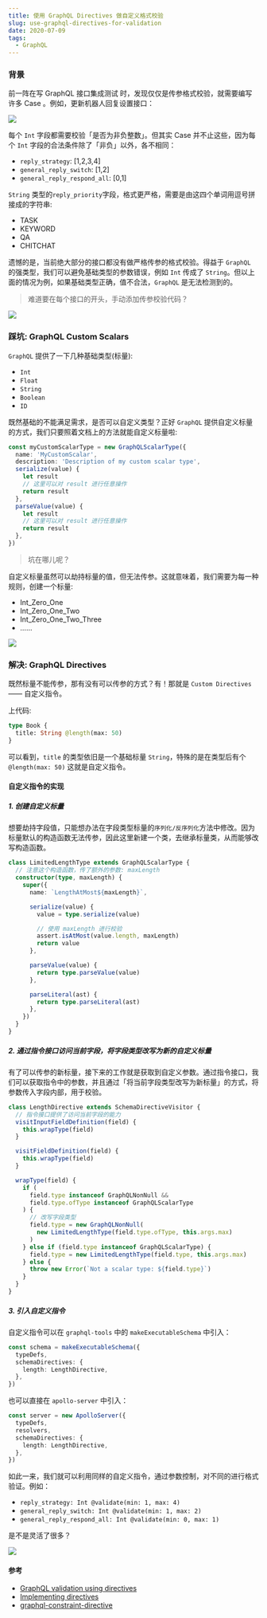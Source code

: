 ```yaml
---
title: 使用 GraphQL Directives 做自定义格式校验
slug: use-graphql-directives-for-validation
date: 2020-07-09
tags:
  - GraphQL
---
```


### 背景

前一阵在写 GraphQL 接口集成测试 时，发现仅仅是传参格式校验，就需要编写许多 Case 。例如，更新机器人回复设置接口：

![](https://p.pstatp.com/origin/ff65000285263bb0fa34)

每个 `Int` 字段都需要校验「是否为非负整数」。但其实 Case 并不止这些，因为每个 `Int` 字段的合法条件除了「非负」以外，各不相同：

- `reply_strategy`: [1,2,3,4]
- `general_reply_switch`: [1,2]
- `general_reply_respond_all`: [0,1]

`String` 类型的`reply_priority`字段，格式更严格，需要是由这四个单词用逗号拼接成的字符串:

- TASK
- KEYWORD
- QA
- CHITCHAT

遗憾的是，当前绝大部分的接口都没有做严格传参的格式校验。得益于 `GraphQL` 的强类型，我们可以避免基础类型的参数错误，例如 `Int` 传成了 `String`。但以上面的情况为例，如果基础类型正确，值不合法，`GraphQL` 是无法检测到的。

> 难道要在每个接口的开头，手动添加传参校验代码？

![](https://p.pstatp.com/origin/ff130002a79abb9e09dc)

### 踩坑: GraphQL Custom Scalars

`GraphQL` 提供了一下几种基础类型(标量):

- `Int`
- `Float`
- `String`
- `Boolean`
- `ID`

既然基础的不能满足需求，是否可以自定义类型？正好 `GraphQL` 提供自定义标量的方式，我们只要照着文档上的方法就能自定义标量啦:

```ts
const myCustomScalarType = new GraphQLScalarType({
  name: 'MyCustomScalar',
  description: 'Description of my custom scalar type',
  serialize(value) {
    let result
    // 这里可以对 result 进行任意操作
    return result
  },
  parseValue(value) {
    let result
    // 这里可以对 result 进行任意操作
    return result
  },
})
```

> 坑在哪儿呢？

自定义标量虽然可以劫持标量的值，但无法传参。这就意味着，我们需要为每一种规则，创建一个标量:

- Int_Zero_One
- Int_Zero_One_Two
- Int_Zero_One_Two_Three
- ……

![](https://p.pstatp.com/origin/ff130002a79abb9e09dc)

### 解决: GraphQL Directives

既然标量不能传参，那有没有可以传参的方式？有！那就是 `Custom Directives` —— 自定义指令。

上代码:

```graphql
type Book {
  title: String @length(max: 50)
}
```

可以看到，`title` 的类型依旧是一个基础标量 `String`，特殊的是在类型后有个 `@length(max: 50)` 这就是自定义指令。

#### 自定义指令的实现

##### 1. 创建自定义标量

想要劫持字段值，只能想办法在字段类型标量的`序列化/反序列化`方法中修改。因为标量默认的构造函数无法传参，因此这里新建一个类，去继承标量类，从而能够改写构造函数。

```ts
class LimitedLengthType extends GraphQLScalarType {
  // 注意这个构造函数，传了额外的参数: maxLength
  constructor(type, maxLength) {
    super({
      name: `LengthAtMost${maxLength}`,

      serialize(value) {
        value = type.serialize(value)

        // 使用 maxLength 进行校验
        assert.isAtMost(value.length, maxLength)
        return value
      },

      parseValue(value) {
        return type.parseValue(value)
      },

      parseLiteral(ast) {
        return type.parseLiteral(ast)
      },
    })
  }
}
```

##### 2. 通过指令接口访问当前字段，将字段类型改写为新的自定义标量

有了可以传参的新标量，接下来的工作就是获取到自定义参数。通过指令接口，我们可以获取指令中的参数，并且通过「将当前字段类型改写为新标量」的方式，将参数传入字段内部，用于校验。

```ts {16-18}
class LengthDirective extends SchemaDirectiveVisitor {
  // 指令接口提供了访问当前字段的能力
  visitInputFieldDefinition(field) {
    this.wrapType(field)
  }

  visitFieldDefinition(field) {
    this.wrapType(field)
  }

  wrapType(field) {
    if (
      field.type instanceof GraphQLNonNull &&
      field.type.ofType instanceof GraphQLScalarType
    ) {
      // 改写字段类型
      field.type = new GraphQLNonNull(
        new LimitedLengthType(field.type.ofType, this.args.max)
      )
    } else if (field.type instanceof GraphQLScalarType) {
      field.type = new LimitedLengthType(field.type, this.args.max)
    } else {
      throw new Error(`Not a scalar type: ${field.type}`)
    }
  }
}
```

##### 3. 引入自定义指令

自定义指令可以在 `graphql-tools` 中的 `makeExecutableSchema` 中引入：

```ts
const schema = makeExecutableSchema({
  typeDefs,
  schemaDirectives: {
    length: LengthDirective,
  },
})
```

也可以直接在 `apollo-server` 中引入：

```ts
const server = new ApolloServer({
  typeDefs,
  resolvers,
  schemaDirectives: {
    length: LengthDirective,
  },
})
```

如此一来，我们就可以利用同样的自定义指令，通过参数控制，对不同的进行格式验证。例如：

- `reply_strategy: Int @validate(min: 1, max: 4)`
- `general_reply_switch: Int @validate(min: 1, max: 2)`
- `general_reply_respond_all: Int @validate(min: 0, max: 1)`

是不是灵活了很多？

![](https://p.pstatp.com/origin/ff710002079a67d8d310)

#### 参考

- [GraphQL validation using directives](https://www.apollographql.com/blog/graphql-validation-using-directives-4908fd5c1055)
- [Implementing directives](https://www.apollographql.com/docs/apollo-server/schema/creating-directives)
- [graphql-constraint-directive](https://github.com/confuser/graphql-constraint-directive)

